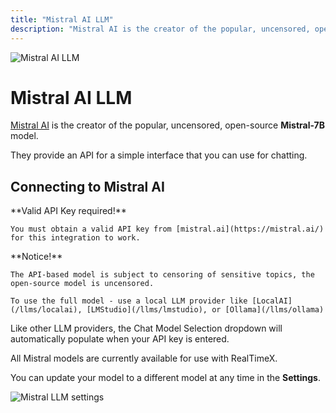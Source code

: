 ```yaml
---
title: "Mistral AI LLM"
description: "Mistral AI is the creator of the popular, uncensored, open-source Mistral-7B model."
---
```



<Image
  src="/images/RealTimeX-setup/llm-configuration/cloud/mistral-ai/header-image.png"
  height={1080}
  width={1920}
  quality={100}
  alt="Mistral AI LLM"
/>

# Mistral AI LLM

[Mistral AI](https://mistral.ai/) is the creator of the popular, uncensored, open-source **Mistral-7B** model.

They provide an API for a simple interface that you can use for chatting.

## Connecting to Mistral AI

<Callout type="info" emoji="️💡">
  **Valid API Key required!**

    You must obtain a valid API key from [mistral.ai](https://mistral.ai/) for this integration to work.

</Callout>

<Callout type="info" emoji="️💡">
  **Notice!**

    The API-based model is subject to censoring of sensitive topics, the open-source model is uncensored.

    To use the full model - use a local LLM provider like [LocalAI](/llms/localai), [LMStudio](/llms/lmstudio), or [Ollama](/llms/ollama)

</Callout>

Like other LLM providers, the Chat Model Selection dropdown will automatically populate when your API key is entered.

All Mistral models are currently available for use with RealTimeX.

You can update your model to a different model at any time in the **Settings**.

<Image
  src="/images/RealTimeX-setup/llm-configuration/cloud/mistral-ai/mistral-llm.png"
  height={1080}
  width={1920}
  quality={100}
  alt="Mistral LLM settings"
/>
